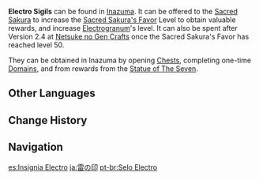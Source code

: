 {{Item Infobox
|id           = 000304
|image        = Item Electro Sigil.png
|type         = City States Sigils
|invCategory  = Precious Items
|rarity       = 3
|description  = A sigil that serves as a sign of the acknowledgment given by the thundering islands of Inazuma. Offer them to the Sacred Sakura of the Grand Narukami Shrine to raise your Sacred Sakura's Favor level.
|source1      = [[Statue of The Seven]] rewards
|source2      = Opening chests in [[Inazuma]]
|source3      = One-time domain rewards in [[Inazuma]]
|source4      = 
}}
'''Electro Sigils''' can be found in [[Inazuma]]. It can be offered to the [[Sacred Sakura]] to increase the [[Sacred Sakura's Favor]] Level to obtain valuable rewards, and increase [[Electrogranum]]'s level. It can also be spent after Version 2.4 at [[Netsuke no Gen Crafts]] once the Sacred Sakura's Favor has reached level 50.

They can be obtained in Inazuma by opening [[Chests]], completing one-time [[Domains]], and from rewards from the [[Statue of The Seven]].

==Other Languages==
{{Other Languages
|en      = Electro Sigil
|zhs     = 雷之印
|zhs_rm  = Léi zhī Yìn
|zht     = 雷之印
|zht_rm  = Léi zhī Yìn
|zh_tl   = Seal of Electro
|ja      = {{Rubi|雷|かみなり|の|&emsp;|印|しるし}}
|ja_rm   = Kaminari no Shirushi
|ja_tl   = Electro Sigil
|ko      = 번개의 인장
|ko_rm   = Beongae-ui Injang
|ko_tl   = Seal of Lightning
|es      = Insignia Electro
|es_tl   = Electro Insignia
|fr      = Sceau Électro
|fr_tl   = Electro Seal
|ru      = Печать Электро
|ru_tl   = Electro Sigil
|th      = Electro Sigil
|vi      = Ấn Lôi
|vi_tl   = 
|de      = Elektro-Siegel
|de_tl   = Electro Sigil
|id      = Electro Sigil
|pt      = Selo Electro
|pt_tl   = Electro Seal
}}

==Change History==
{{Change History|2.0}}

==Navigation==
{{Currency Navbox|Permanent|state=collapsed}}
{{Exploration Navbox}}

[[es:Insignia Electro]]
[[ja:雷の印]]
[[pt-br:Selo Electro]]